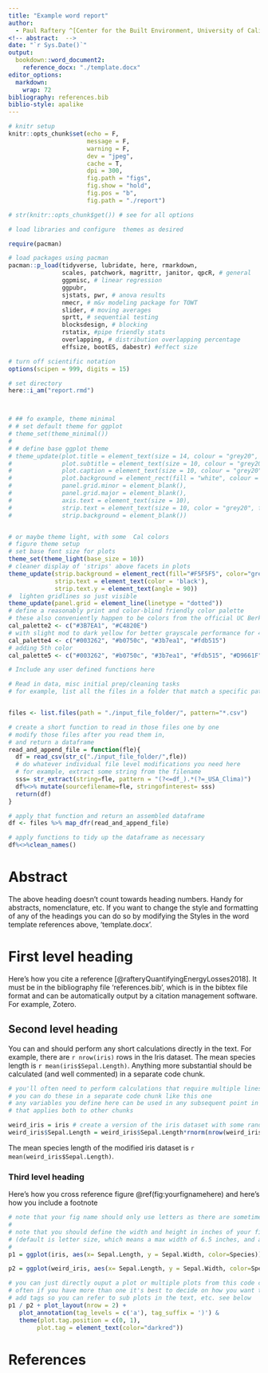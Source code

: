```yaml
---
title: "Example word report"
author:
  - Paul Raftery ^[Center for the Built Environment, University of California Berkeley, USA] ^[Correspondence to p.raftery@berkeley.edu]
<!-- abstract:  -->
date: "`r Sys.Date()`"
output:
  bookdown::word_document2:
    reference_docx: "./template.docx"
editor_options: 
  markdown: 
    wrap: 72
bibliography: references.bib
biblio-style: apalike
---
```


```r
# knitr setup
knitr::opts_chunk$set(echo = F,
                      message = F,
                      warning = F,
                      dev = "jpeg",
                      cache = T,
                      dpi = 300,
                      fig.path = "figs",
                      fig.show = "hold",
                      fig.pos = "b",
                      fig.path = "./report")

# str(knitr::opts_chunk$get()) # see for all options

```

```r
# load libraries and configure  themes as desired

require(pacman)

# load packages using pacman
pacman::p_load(tidyverse, lubridate, here, rmarkdown,
               scales, patchwork, magrittr, janitor, qpcR, # general
               ggpmisc, # linear regression
               ggpubr,
               sjstats, pwr, # anova results
               nmecr, # m&v modeling package for TOWT
               slider, # moving averages
               sprtt, # sequential testing
               blocksdesign, # blocking
               rstatix, #pipe friendly stats
               overlapping, # distribution overlapping percentage
               effsize, bootES, dabestr) #effect size

# turn off scientific notation
options(scipen = 999, digits = 15)

# set directory
here::i_am("report.rmd")



# ## fo example, theme minimal
# # set default theme for ggplot
# theme_set(theme_minimal())
# 
# # define base ggplot theme
# theme_update(plot.title = element_text(size = 14, colour = "grey20", face = "bold", hjust = 0.5),
#              plot.subtitle = element_text(size = 10, colour = "grey20", face = "italic", hjust = 0.5, margin = margin(b = 10)),
#              plot.caption = element_text(size = 10, colour = "grey20", face = "italic", hjust = 0.5),
#              plot.background = element_rect(fill = "white", colour = NA),
#              panel.grid.minor = element_blank(),
#              panel.grid.major = element_blank(),
#              axis.text = element_text(size = 10),
#              strip.text = element_text(size = 10, color = "grey20", face = "bold"),
#              strip.background = element_blank())


# or maybe theme light, with some  Cal colors
# figure theme setup
# set base font size for plots
theme_set(theme_light(base_size = 10))
# cleaner display of 'strips' above facets in plots
theme_update(strip.background = element_rect(fill="#F5F5F5", color="grey"),
             strip.text = element_text(color = 'black'),
             strip.text.y = element_text(angle = 90))
#  lighten gridlines so just visible
theme_update(panel.grid = element_line(linetype = "dotted"))
# define a reasonably print and color-blind friendly color palette
# these also conveniently happen to be colors from the official UC Berkeley color palette. https://brand.berkeley.edu/identity-and-visual-design/color
cal_palette2 <- c("#3B7EA1", "#C4820E")
# with slight mod to dark yellow for better grayscale performance for 4 color scale
cal_palette4 <- c("#003262", "#b0750c", "#3b7ea1", "#fdb515")
# adding 5th color
cal_palette5 <- c("#003262", "#b0750c", "#3b7ea1", "#fdb515", "#D9661F")

```

```r
# Include any user defined functions here


``` 

```r
# Read in data, misc initial prep/cleaning tasks
# for example, list all the files in a folder that match a specific pattern (e.g. csv files)


files <- list.files(path = "./input_file_folder/", pattern="*.csv")

# create a short function to read in those files one by one
# modify those files after you read them in,
# and return a dataframe
read_and_append_file = function(fle){
  df = read_csv(str_c("./input_file_folder/",fle))
  # do whatever individual file level modifications you need here
  # for example, extract some string from the filename 
  sss= str_extract(string=fle, pattern = "(?<=df_).*(?=_USA_Clima)")
  df%<>% mutate(sourcefilename=fle, stringofinterest= sss)
  return(df)
}

# apply that function and return an assembled dataframe
df <- files %>% map_dfr(read_and_append_file) 

# apply functions to tidy up the dataframe as necessary
df%<>%clean_names()
```

# Abstract {.unnumbered}
The above heading doesn't count towards heading numbers. Handy for abstracts, nomenclature, etc. If you want to change the style and formatting of any of the headings you can do so by modifying the Styles in the word template references above, 'template.docx'.

# First level heading
Here's how you cite a reference [@rafteryQuantifyingEnergyLosses2018]. It must be in the bibliography file 'references.bib', which is in the bibtex file format and can be automatically output by a citation management software. For example, Zotero.

## Second level heading
You can and should perform any short calculations directly in the text. For example, there are `r nrow(iris)` rows in the Iris dataset. The mean  species length is `r mean(iris$Sepal.Length)`. Anything more substantial should be calculated (and well commented) in a separate code chunk.
```r
# you'll often need to perform calculations that require multiple lines of code and should be commented
# you can do these in a separate code chunk like this one
# any variables you define here can be used in any subsequent point in the doc
# that applies both to other chunks 

weird_iris = iris # create a version of the iris dataset with some random noise added to one of the results columns 
weird_iris$Sepal.Length = weird_iris$Sepal.Length*rnorm(nrow(weird_iris), mean=1, sd= 0.1) # add a multiplier of random noise of 0.1 standard deviation
```
The mean species length of the modified iris dataset is `r mean(weird_iris$Sepal.Length)`.

### Third level heading
Here's how you cross reference figure \@ref(fig:yourfignamehere) and here's how you include a footnote 

[^FootnoteTitle]: Your footnote text.

```r
# note that your fig name should only use letters as there are sometimes hard to debug issues that happen when you use symbols
# 
# note that you should define the width and height in inches of your figure to fit and be legible on the template page type 
# (default is letter size, which means a max width of 6.5 inches, and a max length of ~8.5inches depending on caption size)
# 
p1 = ggplot(iris, aes(x= Sepal.Length, y = Sepal.Width, color=Species)) + geom_point()

p2 = ggplot(weird_iris, aes(x= Sepal.Length, y = Sepal.Width, color=Species)) + geom_point()

# you can just directly ouput a plot or multiple plots from this code chunk. however,
# often if you have more than one it's best to decide on how you want them organized, 
# add tags so you can refer to sub plots in the text, etc. see below
p1 / p2 + plot_layout(nrow = 2) +
   plot_annotation(tag_levels = c('a'), tag_suffix = ')') & 
   theme(plot.tag.position = c(0, 1),
        plot.tag = element_text(color="darkred"))
```

# References {#references .unnumbered}
